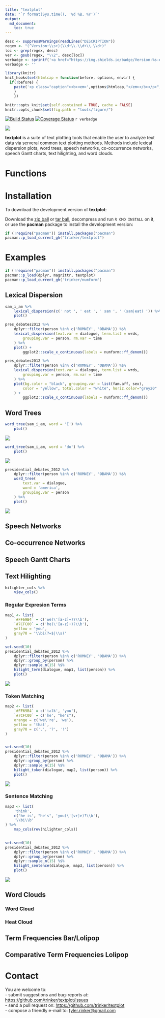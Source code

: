 ```yaml
---
title: "textplot"
date: "`r format(Sys.time(), '%d %B, %Y')`"
output:
  md_document:
    toc: true      
---
```


```r
desc <- suppressWarnings(readLines("DESCRIPTION"))
regex <- "(^Version:\\s+)(\\d+\\.\\d+\\.\\d+)"
loc <- grep(regex, desc)
ver <- gsub(regex, "\\2", desc[loc])
verbadge <- sprintf('<a href="https://img.shields.io/badge/Version-%s-orange.svg"><img src="https://img.shields.io/badge/Version-%s-orange.svg" alt="Version"/></a></p>', ver, ver)
verbadge <- ''
````

```r
library(knitr)
knit_hooks$set(htmlcap = function(before, options, envir) {
  if(!before) {
    paste('<p class="caption"><b><em>',options$htmlcap,"</em></b></p>",sep="")
    }
    })

knitr::opts_knit$set(self.contained = TRUE, cache = FALSE)
knitr::opts_chunk$set(fig.path = "tools/figure/")
```


[![Build Status](https://travis-ci.org/trinker/textplot.svg?branch=master)](https://travis-ci.org/trinker/textplot)
[![Coverage Status](https://coveralls.io/repos/trinker/textplot/badge.svg?branch=master)](https://coveralls.io/r/trinker/textplot?branch=master)
`r verbadge`

![](tools/textplot_logo/r_textplot.png)


**textplot** is a suite of text plotting tools that enable the user to analyze text data via serveral common text plotting methods.  Methods include lexical dispersion plots, word trees, speech networks, co-occurrence networks, speech Gantt charts, text hilighting, and word clouds.

# Functions


# Installation

To download the development version of **textplot**:

Download the [zip ball](https://github.com/trinker/textplot/zipball/master) or [tar ball](https://github.com/trinker/textplot/tarball/master), decompress and run `R CMD INSTALL` on it, or use the **pacman** package to install the development version:

```r
if (!require("pacman")) install.packages("pacman")
pacman::p_load_current_gh("trinker/textplot")
```
# Examples

```r
if (!require("pacman")) install.packages("pacman")
pacman::p_load(dplyr, magrittr, textplot)
pacman::p_load_current_gh('trinker/numform')
```


## Lexical Dispersion


```r
sam_i_am %>%
    lexical_dispersion(c(' not ', ' eat ', ' sam ', ' (sam|eat) ')) %>%
    plot()
```

```r
pres_debates2012 %>%
    dplyr::filter(person %in% c('ROMNEY', 'OBAMA')) %$%
    lexical_dispersion(text.var = dialogue, term.list = wrds, 
        grouping.var = person, rm.var = time
    ) %>%
    plot() +
        ggplot2::scale_x_continuous(labels = numform::ff_denom())
```

```r
pres_debates2012 %>%
    dplyr::filter(person %in% c('ROMNEY', 'OBAMA')) %$%
    lexical_dispersion(text.var = dialogue, term.list = wrds, 
        grouping.var = person, rm.var = time
    ) %>%
    plot(bg.color = "black", grouping.var = list(fam.aff, sex),
        color = "yellow", total.color = "white", horiz.color="grey20"
    ) +
        ggplot2::scale_x_continuous(labels = numform::ff_denom())
```

## Word Trees

```r
word_tree(sam_i_am, word = 'I') %>%
    plot()
```

![](tools/figure/wordtree_1.png)

```r
word_tree(sam_i_am, word = 'do') %>%
    plot()
```

![](tools/figure/wordtree_2.png)

```r
presidential_debates_2012 %>%
    dplyr::filter(person %in% c('ROMNEY', 'OBAMA')) %$%
    word_tree(
        text.var = dialogue, 
        word = 'america', 
        grouping.var = person
    ) %>%
    plot()
```

![](tools/figure/wordtree_3.png)


## Speech Networks

## Co-occurrence Networks

## Speech Gantt Charts

## Text Hilighting

```r
hilighter_cols %>%
    view_cols()
```

### Regular Expresion Terms

```r
map1 <- list(
    `#FF69B4` = c('we(\'[a-z]+)?\\b'),
    `#7CFC00` = c('he(\'[a-z]+)?\\b'),
    yellow = 'you',
    gray70 = '\\bi(?=$|\\s)'
)

set.seed(10)
presidential_debates_2012 %>%
    dplyr::filter(person %in% c('ROMNEY', 'OBAMA')) %>%
    dplyr::group_by(person) %>%
    dplyr::sample_n(15) %$%
    hilight_term(dialogue, map1, list(person)) %>%
    plot()

```

![](tools/figure/hilight_1.png)

### Token Matching

```r
map2 <- list(
    `#FF69B4` = c('talk', 'you'),
    `#7CFC00` = c('he', "he's"),
    orange = c('we\'re', 'we'),
    yellow = 'that',
    gray70 = c('.', '?', '!')
)


set.seed(10)
presidential_debates_2012 %>%
    dplyr::filter(person %in% c('ROMNEY', 'OBAMA')) %>%
    dplyr::group_by(person) %>%
    dplyr::sample_n(15) %$%
    hilight_token(dialogue, map2, list(person)) %>%
    plot()

```

![](tools/figure/hilight_2.png)

### Sentence Matching

```r
map3 <- list(
    'think',
    c('he is', "he's", 'you(\'[vr]e)?\\b'),
    '\\bi\\b'
) %>%
    map_cols(rev(hilighter_cols))
    

set.seed(10)
presidential_debates_2012 %>%
    dplyr::filter(person %in% c('ROMNEY', 'OBAMA')) %>%
    dplyr::group_by(person) %>%
    dplyr::sample_n(15) %$%
    hilight_sentence(dialogue, map3, list(person)) %>%
    plot()

```

![](tools/figure/hilight_3.png)

## Word Clouds

### Word Cloud

### Heat Cloud

## Term Frequencies Bar/Lolipop

## Comparative Term Frequencies Lolipop

# Contact

You are welcome to:    
- submit suggestions and bug-reports at: <https://github.com/trinker/textplot/issues>    
- send a pull request on: <https://github.com/trinker/textplot>    
- compose a friendly e-mail to: <tyler.rinker@gmail.com>    
